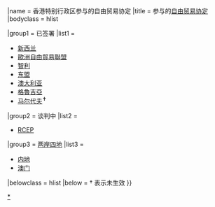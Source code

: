 {{Navbox|1={{#switch:{{{1|}}}|child=subgroup}}
|name = 香港特别行政区参与的自由贸易协定
|title = {{HKSAR}}参与的[[自由贸易协定]]
|bodyclass = hlist

|group1 = 已签署
|list1 =
* [[中国香港与新西兰紧密经贸合作协定|新西兰]]
* [[中國香港與歐洲自由貿易聯盟國家自由貿易協定|歐洲自由貿易聯盟]]
* [[中國香港與智利自由貿易協定|智利]]
* [[中國香港與東南亞國家聯盟的自由貿易協定|东盟]]
* [[中國香港與澳洲的自由貿易協定|澳大利亚]]
* [[中國香港與格魯吉亞的自由貿易協定|格魯吉亞]]
* [[中國香港與馬爾代夫自由貿易協定|马尔代夫]]<sup>✝</sup>
|group2 = 谈判中
|list2 =
* [[区域全面经济伙伴关系协定|RCEP]]
|group3 = [[两岸四地]]
|list3 = 
* [[内地与港澳关于建立更紧密经贸关系的安排|内地]]
* [[香港特別行政區與澳門特別行政區關於建立更緊密經貿關係的安排|澳门]]
|belowclass = hlist
|below = † 表示未生效
}}<noinclude>

[[Category:中华人民共和国自由贸易协定|*]]
</noinclude>